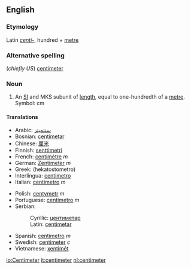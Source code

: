 ==English==
===Etymology===
Latin ''[[centi-]]'', hundred + [[metre]]

===Alternative spelling===
(''chiefly US'') [[centimeter]]

===Noun===
#An [[SI#Abbreviation|SI]] and MKS subunit of [[length]], equal to one-hundredth of a [[metre]].  Symbol: cm

==== Translations ====
{{top}}
*Arabic: [[سنتميتر]]
*Bosnian: [[centimetar#Bosnian|centimetar]] {{m}}
*Chinese: [[厘米]]
*Finnish: [[senttimetri]]
*French: [[centimètre]] ''m''
*German: [[Zentimeter]] ''m''
*Greek: (hekatostometro)
*Interlingua: [[centimetro]]
*Italian: [[centimetro]] ''m''
{{mid}}
*Polish: [[centymetr]] ''m''
*Portuguese: [[centímetro]] ''m''
*Serbian:
*:Cyrillic: [[центиметар#Serbian|центиметар]] {{m}}
*:Latin: [[centimetar#Serbian|centimetar]] {{m}}
*Spanish: [[centímetro]] ''m''
*Swedish: [[centimeter]] ''c''
*Vietnamese: [[xentimét]]
{{bottom}}

[[io:Centimeter]]
[[it:centimeter]]
[[nl:centimeter]]